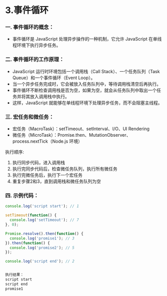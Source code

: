 # 3.事件循环

### 一. **事件循环的概念**：

- 事件循环是 JavaScript 处理异步操作的一种机制，它允许 JavaScript 在单线程环境下执行异步任务。

### 二. **事件循环的工作原理**：

- JavaScript 运行时环境包括一个调用栈（Call Stack）、一个任务队列（Task Queue）和一个事件循环（Event Loop）。
- 当一个异步任务完成时，它会被放入任务队列中，等待调用栈清空后再执行。
- 事件循环不断检查调用栈是否为空，如果为空，就会从任务队列中取出一个任务并将其放入调用栈中执行。
- 这样，JavaScript 就能够在单线程环境下处理异步任务，而不会阻塞主线程。

### 三. **宏任务和微任务**：

- 宏任务（MacroTask）：setTimeout、setInterval、I/O、UI Rendering
- 微任务（MicroTask）：Promise.then、MutationObserver、process.nextTick（Node.js 环境）

执行顺序:

1. 执行同步代码，进入调用栈
2. 执行完同步代码后，检查微任务队列，执行所有微任务
3. 执行完微任务后，执行下一个宏任务
4. 重复步骤2和3，直到调用栈和微任务队列为空

### 四. **示例代码**：

```js
console.log('script start'); // 1

setTimeout(function() {
  console.log('setTimeout'); // 7
}, 0);

Promise.resolve().then(function() {
  console.log('promise1'); // 3
}).then(function() {
  console.log('promise2'); // 5
});

console.log('script end'); // 2


执行结果：
script start
script end
promise1

```
